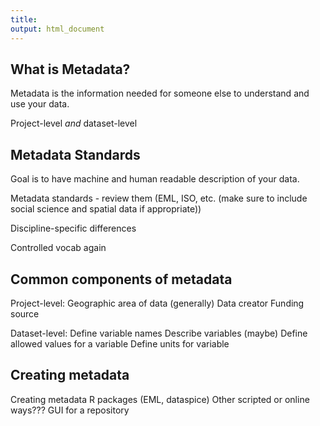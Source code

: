 ```yaml
---
title: 
output: html_document
---
```


## What is Metadata?

Metadata is the information needed for someone else to understand and use your data.  

Project-level _and_ dataset-level


## Metadata Standards

Goal is to have machine and human readable description of your data. 

Metadata standards - review them  (EML, ISO, etc. (make sure to include social science 
                                                   and spatial data if appropriate))

Discipline-specific differences

Controlled vocab again

## Common components of metadata

Project-level:
Geographic area of data (generally)
Data creator
Funding source

Dataset-level:
Define variable names
Describe variables (maybe)
Define allowed values for a variable
Define units for variable


## Creating metadata

Creating metadata
  R packages (EML, dataspice)
  Other scripted or online ways???
  GUI for a repository

  
